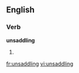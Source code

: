 ==English==

===Verb===
'''unsaddling'''

# {{third-person singular of|unsaddle}}

[[fr:unsaddling]]
[[vi:unsaddling]]